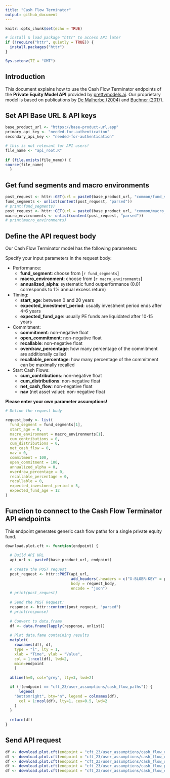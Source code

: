 ```yaml
---
title: "Cash Flow Terminator"
output: github_document
---
```


```r
knitr::opts_chunk$set(echo = TRUE)

# install & load package "httr" to access API later
if (!require("httr", quietly = TRUE)) {
  install.packages("httr")
}

Sys.setenv(TZ = "GMT")

```

## Introduction

This document explains how to use the Cash Flow Terminator endpoints of the **Private Equity Model API** provided by [prettymodels.ai](https://prettymodels.ai).
Our proprietary model is based on publications by [De Malherbe (2004)](https://doi.org/10.1142/S0219024904002359) and [Buchner (2017)](https://doi.org/10.21314/JOR.2017.363).


## Set API Base URL & API keys

```r
base_product_url <- "https://base-product-url.app"
primary_api_key <- "needed-for-authentication"
secondary_api_key <- "needed-for-authentication"

```

```r

# this is not relevant for API users!
file_name <- "api_root.R"
  
if (file.exists(file_name)) {
source(file_name)
  }

```

## Get fund segments and macro environments

```r

post_request <- httr::GET(url = paste0(base_product_url, "common/fund_segments"))
fund_segments <- unlist(content(post_request, "parsed"))
# print(fund_segments)
post_request <- httr::GET(url = paste0(base_product_url, "common/macro_environments"))
macro_environments <- unlist(content(post_request, "parsed"))
# print(macro_environments)

```

## Define the API request body

Our Cash Flow Terminator model has the following parameters:

Specify your input parameters in the request body:

- Performance:
    - **fund_segment**: choose from [`r fund_segments`]
    - **macro_environment**: choose from [`r macro_environments`]
    - **annualized_alpha**: systematic fund outperformance (0.01 corresponds to 1% annual excess return)
- Timing:
    - **start_age**: between 0 and 20 years
    - **expected_investment_period**: usually investment period ends after 4-6 years
    - **expected_fund_age**: usually PE funds are liquidated after 10-15 years
- Commitment:
    - **commitment**: non-negative float
    - **open_commitment**: non-negative float
    - **recallable**: non-negative float
    - **overdraw_percentage**: how many percentage of the commitment are additionally called
    - **recallable_percentage**: how many percentage of the commitment can be maximally recalled
- Start Cash Flows:
    - **cum_contributions**: non-negative float
    - **cum_distributions**: non-negative float
    - **net_cash_flow**: non-negative float
    - **nav** (net asset value): non-negative float

**Please enter your own parameter assumptions!**

```r

# Define the request body

request_body <- list(
  fund_segment = fund_segments[1],
  start_age = 0,
  macro_environment = macro_environments[1],
  cum_contributions = 0,
  cum_distributions = 0,
  net_cash_flow = 0,
  nav = 0,
  commitment = 100,
  open_commitment = 100,
  annualized_alpha = 0,
  overdraw_percentage = 0,
  recallable_percentage = 0,
  recallable = 0,
  expected_investment_period = 5,
  expected_fund_age = 12
)

```

## Function to connect to the Cash Flow Terminator API endpoints

This endpoint generates generic cash flow paths for a single private equity fund.

```r

download.plot.cft <- function(endpoint) {
  
  # Build API URL
  api_url <- paste0(base_product_url, endpoint)
  
  # Create the POST request
  post_request <- httr::POST(api_url,
                             add_headers(.headers = c("X-BLOBR-KEY" = primary_api_key)),
                             body = request_body,
                             encode = "json")
  # print(post_request)
  
  # Send the POST Request:
  response <- httr::content(post_request, "parsed")
  # print(response)
  
  # Convert to data.frame
  df <- data.frame(lapply(response, unlist))
  
  # Plot data.fame containing results
  matplot(
    rownames(df), df, 
    type = "l", lty = 1, 
    xlab = "Time", ylab = "Value", 
    col = 1:ncol(df), lwd=2,
    main=endpoint
    )
  
  abline(h=0, col="grey", lty=3, lwd=2)

  if (!(endpoint == "cft_23/user_assumptions/cash_flow_paths")) {
      legend(
    "bottomright", bty="n", legend = colnames(df), 
      col = 1:ncol(df), lty=1, cex=0.5, lwd=2
    )
  }
  
  return(df)
}

```

## Send API request

```r

df <- download.plot.cft(endpoint = "cft_23/user_assumptions/cash_flow_quantiles?quantile=0.1")
df <- download.plot.cft(endpoint = "cft_23/user_assumptions/cash_flow_quantiles?quantile=0.9")
df <- download.plot.cft(endpoint = "cft_23/user_assumptions/cash_flow_quantiles?quantile=0.5")
df <- download.plot.cft(endpoint = "cft_23/user_assumptions/cash_flow_paths")
df <- download.plot.cft(endpoint = "cft_23/user_assumptions/cash_flow_expectations")

```

